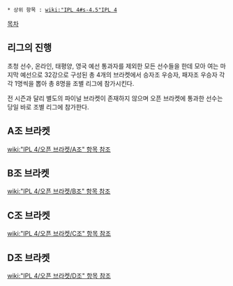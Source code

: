  * 상위 항목 : [[wiki:"IPL 4#s-4.5"IPL 4]]

[[목차]]

== 리그의 진행 ==

초청 선수, 온라인, 태평양, 영국 예선 통과자를 제외한 모든 선수들을 한데 모아 여는 마지막 예선으로 32강으로 구성된 총 4개의 브라켓에서 승자조 우승자, 패자조 우승자 각각 1명씩을 뽑아 총 8명을 조별 리그에 참가시킨다.

전 시즌과 달리 별도의 파이널 브라켓이 존재하지 않으며 오픈 브라켓에 통과한 선수는 당일 바로 조별 리그에 참가한다.

== A조 브라켓 ==

[[wiki:"IPL 4/오픈 브라켓/A조" 항목 참조]]

== B조 브라켓 ==

[[wiki:"IPL 4/오픈 브라켓/B조" 항목 참조]]

== C조 브라켓 ==

[[wiki:"IPL 4/오픈 브라켓/C조" 항목 참조]]

== D조 브라켓 ==

[[wiki:"IPL 4/오픈 브라켓/D조" 항목 참조]]
